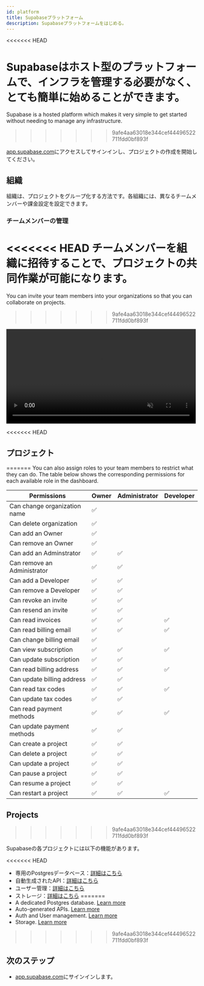 ```yaml
---
id: platform
title: Supabaseプラットフォーム
description: Supabaseプラットフォームをはじめる。
---
```


<<<<<<< HEAD

Supabaseはホスト型のプラットフォームで、インフラを管理する必要がなく、とても簡単に始めることができます。
=======
Supabase is a hosted platform which makes it very simple to get started without needing to manage any infrastructure.
>>>>>>> 9afe4aa63018e344cef44496522711fdd0bf893f

[app.supabase.com](https://app.supabase.com)にアクセスしてサインインし、プロジェクトの作成を開始してください。

## 組織

組織は、プロジェクトをグループ化する方法です。各組織には、異なるチームメンバーや課金設定を設定できます。

### チームメンバーの管理

<<<<<<< HEAD
チームメンバーを組織に招待することで、プロジェクトの共同作業が可能になります。
=======
You can invite your team members into your organizations so that you can collaborate on projects.
>>>>>>> 9afe4aa63018e344cef44496522711fdd0bf893f

<video width="99%" muted playsInline controls="true">
  <source src="/docs/videos/invite-team.mp4" type="video/mp4" muted playsInline />
</video>

<<<<<<< HEAD
## プロジェクト
=======
You can also assign roles to your team members to restrict what they can do. The table below shows the corresponding permissions for each available role in the dashboard.

| Permissions                  | Owner | Administrator | Developer |
| ---------------------------- | ----- | ------------- | --------- |
| Can change organization name | ✅    |               |           |
| Can delete organization      | ✅    |               |           |
| Can add an Owner             | ✅    |               |           |
| Can remove an Owner          | ✅    |               |           |
| Can add an Adminstrator      | ✅    | ✅            |           |
| Can remove an Administrator  | ✅    | ✅            |           |
| Can add a Developer          | ✅    | ✅            |           |
| Can remove a Developer       | ✅    | ✅            |           |
| Can revoke an invite         | ✅    | ✅            |           |
| Can resend an invite         | ✅    | ✅            |           |
| Can read invoices            | ✅    | ✅            | ✅        |
| Can read billing email       | ✅    | ✅            | ✅        |
| Can change billing email     | ✅    |               |           |
| Can view subscription        | ✅    | ✅            | ✅        |
| Can update subscription      | ✅    | ✅            |           |
| Can read billing address     | ✅    | ✅            | ✅        |
| Can update billing address   | ✅    | ✅            |           |
| Can read tax codes           | ✅    | ✅            | ✅        |
| Can update tax codes         | ✅    | ✅            |           |
| Can read payment methods     | ✅    | ✅            | ✅        |
| Can update payment methods   | ✅    | ✅            |           |
| Can create a project         | ✅    | ✅            |           |
| Can delete a project         | ✅    | ✅            |           |
| Can update a project         | ✅    | ✅            |           |
| Can pause a project          | ✅    | ✅            |           |
| Can resume a project         | ✅    | ✅            |           |
| Can restart a project        | ✅    | ✅            | ✅        |

## Projects
>>>>>>> 9afe4aa63018e344cef44496522711fdd0bf893f

Supabaseの各プロジェクトには以下の機能があります。

<<<<<<< HEAD
- 専用のPostgresデータベース：[詳細はこちら](/docs/guides/database)
- 自動生成されたAPI：[詳細はこちら](/docs/guides/api)
- ユーザー管理：[詳細はこちら](/docs/guides/auth)
- ストレージ：[詳細はこちら](/docs/guides/storage)
=======
- A dedicated Postgres database. [Learn more](/docs/guides/database)
- Auto-generated APIs. [Learn more](/docs/guides/api)
- Auth and User management. [Learn more](/docs/guides/auth)
- Storage. [Learn more](/docs/guides/storage)
>>>>>>> 9afe4aa63018e344cef44496522711fdd0bf893f

## 次のステップ

- [app.supabase.com](https://app.supabase.com)にサインインします。
